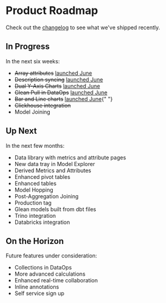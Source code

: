# Product Roadmap

Check out the [changelog](/changelog) to see what we've shipped recently.

## In Progress

In the next six weeks:

- <del>Array attributes</del> [launched June](/changelog/2023_06_30#filter-and-group-array-values)
- <del>Description syncing</del> [launched June](/changelog/2023_06_30#documentation-synced-from-dbt-and-your-warehouse)
- <del>Dual Y-Axis Charts</del> [launched June](/changelog/2023_06_30#bar--line-charts-and-more)
- <del>Glean Pull in DataOps</del> [launched June](/changelog/2023_06_30#improved-dataops-workflow-with-glean-pull)
- <del>Bar and Line charts</del> [launched June](/changelog/2023_06_30#bar--line-charts-and-more){" "}
- <del>Clickhouse integration</del>
- Model Joining

## Up Next

In the next few months:

- Data library with metrics and attribute pages
- New data tray in Model Explorer
- Derived Metrics and Attributes
- Enhanced pivot tables
- Enhanced tables
- Model Hopping
- Post-Aggregation Joining
- Production tag
- Glean models built from dbt files
- Trino integration
- Databricks integration

## On the Horizon

Future features under consideration:

- Collections in DataOps
- More advanced calculations
- Enhanced real-time collaboration
- Inline annotations
- Self service sign up
